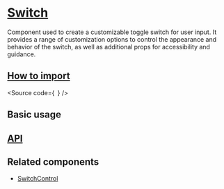 

<Meta of={Stories} />

# [Switch](#switch)

Component used to create a customizable toggle switch for user input.
It provides a range of customization options to control the appearance and behavior of the switch,
as well as additional props for accessibility and guidance.

## [How to import](#how-to-import)

<Source
  code={`
`}
/>

## Basic usage

<Canvas of={Stories.Base} />

## [API](#api)

<ArgTypes of={Stories} />

## Related components

- [SwitchControl](?path=/docs/components-core-form-switchcontrol--docs)
